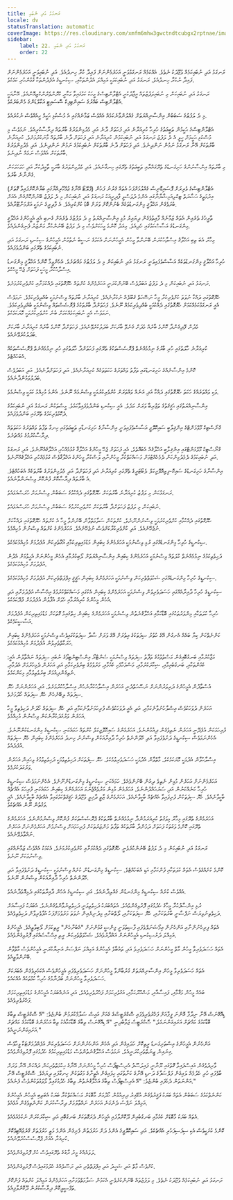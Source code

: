 ```yaml
---
title: ރަނގަޅު އަދި ނުބައި
locale: dv
statusTranslation: automatic
coverImage: https://res.cloudinary.com/xmfm6mhw3gwctndtcubgx2rptnae/image/upload/v1740337243/small_cover_educacion_fundamental_a051170f1c.webp
sidebar:
    label: 22. ރަނގަޅު އަދި ނުބައި
    order: 22
---
```

ރަނގަޅު އަދި ނުބައިކަމެއް ވުޖޫދަކު ނެތެވެ. އެއްކަމެއް ރަނގަޅުވަނީ އަހަރެމެންނަށް ފައިދާ ކުރާ ހިނދުއެވެ. އަދި ނުބައިވަނީ އަހަރެމެންނަށް ފައިދާ ނުކުރާ ހިނދުއެވެ. ރަނގަޅު އަދި ނުބައިކަމަކީ އަމިއްލަ އެދުންތަކާއި، ސިކުނޑީގެ އުފެދުންތަކާ ގުޅުންހުރި ކަމެކެވެ.

ރަނގަޅު އަދި ނުބައިކަން މި ނުބައިލަފުޒުތައް އީޖާދުކުރީ އެޓްލާންޓިސްގެ މީހަކު ކަމުގައިވާ މަކާރީ ކްރޮންވެރްންކްޒިއޮންއެވެ. އޭނާއަކީ އެޓްލާންޓިސް ބައްރުގެ ސައިންޓިފިކް ސޮސައިޓީ އަކާލްޑަންގެ މެންބަރެކެވެ.

މި ދެ ލަފުޒުގެ ސަބަބުން އިންސާނިއްޔަތަށް ގެއްލުންވާނެކަމެއް އެއްވެސް ޒަމާނެއްގައި އެ މުސްކުޅި ޙަކީމް ހީއެއްވެސް ނުކުރެއެވެ.

އެޓްލާންޓިސްގެ ޙަކީމުން ތަބީޢަތުގެ ހުރިހާ ކުރިއަރާނެ އަދި ފަހަތަށް ދާނެ އަދި މެދުމިންވަރުގެ ބާރުތައް ދިރާސާކުރިއެވެ. ނަމަވެސް މި މުސްކުޅި ޙަކީމަށް ހީވީ އެ ދެ ލަފުޒު ރަނގަޅު އަދި ނުބައިކަމުން ކުރިއަރާނެ އަދި ފަހަތަށް ދާނެ ބާރުތައް މާނަކުރުމަށެވެ. ކުރިއަރާނެ ބާރުތަކަށް އޭނާ ރަނގަޅު ނަމުން ނަންދިނެވެ. އަދި ފަހަތަށް ދާނެ ބާރުތަކަށް ނުބައިކަމުގެ ނަމުން ނަންދިނެވެ. އަދި މެދުމިންވަރުގެ ބާރުތަކަށް އެއްވެސް ނަމެއް ނުދިނެވެ.

މި ބާރުތައް އިންސާނުންގެ ހަށިގަނޑުގެ ތެރޭގައްޔާއި ތަބީޢަތުގެ ތެރޭގައި ހިނގާނެއެވެ. އަދި މެދުމިންވަރުގެ ބާރަކީ ތާއީދުކުރާ އަދި ހަމަހަމަކަން ގެންނާނެ ބާރެވެ.

އެޓްލާންޓިސްގެ ވެރިރަށް ޕޮސައިޑޮނިސް ގެއްލުމަށްފަހު އެތައް ޤަރުނު ފަހުން (ޕްލޭޓޯ އޭނާގެ ޖުމްހޫރިއްޔާގައި ބަޔާންކޮށްފައިވާ ގޮތަށް) އިރުމަތީގެ ޙަޟާރަތް ޓިކްލިއަމިޝާޔާނާގައި އެންމެ ދުވަސްވީ ފާދިރީއަކު ރަނގަޅު އަދި ނުބައިކަން މި ދެ ލަފުޒު ބޭނުންކޮށްގެން އެއަށް ބުރަވެގެން އަޚްލާޤީ މިންގަނޑުތަކެއް ބެނުންކޮށް ވަރަށް ބޮޑު ކުށްކުރިއެވެ. އެ ފާދިރީގެ ނަމަކީ އަރްމަނާޓޫރާއެވެ.

ތާރީޚުގެ ތެރެއިން އެތައް ޒަމާނެއް ފާއިތުވެގެން ދިޔައިރު މުޅި އިންސާނިއްޔަތު މި ދެ ލަފުޒުގެ ތެރެއަށް ގެނބި އެއީ އެމީހުންގެ އަޚްލާޤީ މިންގަނޑުގެ އަސާސްކަމުގައި ހެދިއެވެ. މިއަދު ކޮންމެ މީހަކަށްވެސް މި ދެ ލަފުޒު ބޭނުންކުރާ މަންޒަރު ފެނިގެންދެއެވެ.

މިހާރު އެބަ ތިބި އަޚްލާޤު އިސްލާޙުކުރަން ބޭނުންވާ މީހުން އެމީހުންނަށް އެކަމުގެ ނަސީބު ނެތުމުން އެމީހުންގެ ސިކުނޑި ރަނގަޅު އަދި ނުބައިކަމުގެ ތެރޭގައި ބަންދުވެފައެވެ.

ހުރިހާ އަޚްލާޤީ މިންގަނޑުތަކެއް އަސާސްވެފައިވަނީ ރަނގަޅު އަދި ނުބައިކަން މި ދެ ލަފުޒުގެ މައްޗަށެވެ. އެހެންވީމާ ކޮންމެ އަޚްލާޤީ މިންގަނޑު އިސްލާޙުކުރާ މީހަކީ ފަހަތަށް ޖެހޭ މީހެކެވެ.

ރަނގަޅު އަދި ނުބައިކަން މި ދެ ލަފުޒު އަބަދުވެސް ބޭނުންކުރަނީ އަހަރެމެންގެ ކުށްތައް ހެޔޮގޮތުގައި ދެއްކުމަށާއި ކުށްވެރިކުރުމަށެވެ.

ހެޔޮގޮތުގައި ދައްކާ ނުވަތަ ކުށްވެރިކުރާ މީހާ ނަސޭހަތް ޤަބޫލެއް ނުކުރާނެއެވެ. ކުރިއަރާނެ ބާރުތައް ވިސްނުމަކީ ބުއްދިވެރިކަމެވެ. ނަމަވެސް އެއީ ރަނގަޅުކަމެއްކަމަށް ހެޔޮގޮތުގައި ދެއްކުމަކީ ބުއްދިވެރިކަމެއް ނޫނެވެ. ފަހަތަށްދާ ބާރުތަކުގެ ޕްރޮސެސްތައް ވިސްނުމަކީ ބުއްދިވެރިކަމެވެ. ނަމަވެސް އެއީ ނުބައިކަމެއްކަމަށް ބުނެ ކުށްވެރިކުރުމަކީ މޮޔަކަމެކެވެ.

މެދުން ފޭދިގެންދާ ކޮންމެ ބާރެއް މެދަށް ގެނެވޭ ބާރަކަށް ބަދަލުކުރެވޭނެއެވެ. ފަހަތަށްދާ ކޮންމެ ބާރެއް ކުރިއަރާނެ ބާރަކަށް ބަދަލުކުރެވޭނެއެވެ.

ކުރިއަރާނެ ހާލަތުގައި ހުރި ބާރުގެ ނިމުމެއްނެތް ޕްރޮސެސްތަކުގެ ތެރޭގައި ފަހަތަށްދާ ހާލަތުގައި ހުރި ނިމުމެއްނެތް ޕްރޮސެސްތަކެއް އެބަހުއްޓެވެ.

ކޮންމެ އިންސާނެއްގެ ހަށިގަނޑުގައި ތަފާތު ވައްތަރުގެ ހަކަތަތަކެއް ކުރިއަރާނެއެވެ. އަދި ފަހަތަށްދާނެއެވެ. އަދި އަބަދުވެސް ބަދަލުވަމުންދާނެއެވެ.

ވަކި ވައްތަރެއްގެ ހަކަތަ ހެޔޮގޮތުގައި ދައްކާ އަދި އަނެއް ވައްތަރަށް ކުށްވެރިކުރުމަކީ ވިސްނުމެއް ނޫނެވެ. އެންމެ މުހިއްމު ކަމަކީ ވިސްނުމެވެ.

އިންސާނިއްޔަތުގައި ޙަޤީޤަތުގެ ތަޖުރިބާ ވަރަށް މަދެވެ. އެއީ ސިކުނޑި ބަންދުވެފައިވާކަމެވެ. މީސްތަކުން ރަނގަޅު އަދި ނުބައިކަމުގެ ދެކޮޅުވެރިކަމުގެ ތެރޭގައި ބަންދުވެފައެވެ.

ގްނޯސްޓިކް މޫވްމަންޓްގެ އިންޤިލާބީ ސައިކޮލޮޖީ އަސާސްވެފައިވަނީ އިންސާނާގެ ހަށިގަނޑާއި ތަބީޢަތުގައި ހިނގާ ތަފާތު ވައްތަރުގެ ހަކަތަތައް ދިރާސާކުރުމުގެ މައްޗަށެވެ.

ގްނޯސްޓިކް މޫވްމަންޓްގައި އިންޤިލާބީ އަޚްލާޤެއް އެބައޮތެވެ. އެއީ ފަހަތަށް ޖެހޭ މީހުންގެ އަޚްލާޤާ ގުޅުމެއްހުރި އަޚްލާޤެއްނޫނެވެ. އަދި ރަނގަޅު އަދި ނުބައިކަމުގެ ދެމެދުމިންކަން ދެމެހެއްޓުމަށް މަސައްކަތްކުރާ މީހުންނާއި ލަސްކުރާ މީހުންގެ އަޚްލާޤާވެސް ގުޅުމެއްހުރި އަޚްލާޤެއްނޫނެވެ.

އިންސާނާގެ ހަށިގަނޑުގެ ސައިކޮ-ފިޒިއޮލޮޖިކަލް ލެބޯޓަރީގެ ތެރޭގައި ކުރިއަރާނެ އަދި ފަހަތަށްދާ އަދި މެދުމިންވަރުގެ ބާރުތަކެއް އެބަހުއްޓެވެ. އެ ބާރުތައް ދިރާސާކޮށް ފުންކޮށް ވިސްނަންވާނެއެވެ.

ރަނގަޅުކަން މި ލަފުޒު ކުރިއަރާނެ ބާރުތަކަށް ހެޔޮގޮތުގައި ދެއްކުމުގެ ސަބަބުން ވިސްނުމަށް ހުރަސްއަޅައެވެ.

ނުބައިކަން މި ލަފުޒު ފަހަތަށްދާ ބާރުތަކަށް ކުށްވެރިކުރުމުގެ ސަބަބުން ވިސްނުމަށް ހުރަސްއަޅައެވެ.

ހެޔޮގޮތުގައި ދެއްކުމާއި ކުށްވެރިކުރުމަކީ ވިސްނުންނޫނެވެ. ކުށްތަކުން ސަލާމަތްވާން ބޭނުންވާ މީހާ އެ ކުށްތައް ހެޔޮގޮތުގައި ދައްކާކަށް ނުޖެހޭނެއެވެ. އަދި ކުށްވެރިކުރާކަށްވެސް ނުޖެހޭނެއެވެ. އަހަރެމެންގެ ކުށްތައް ވިސްނުން މުހިއްމެވެ.

ސިކުނޑީގެ ހުރިހާ މިންގަނޑެއްގައި ރުޅި ވިސްނުމަކީ އަހަރެމެންގެ ކިބައިން މަޑުމައިތިރިކަމާއި އޯގާތެރިކަން އުފެދުމަށް މުހިއްމުކަމެކެވެ.

ދަހިވެތިކަމުގެ ނިމުމެއްނެތް ކުލަތައް ވިސްނުމަކީ އަހަރެމެންގެ ކިބައިން އިންސާނިއްޔަތަށް ލޯބިކުރުމާއި އެހެން މީހުންނަށް އެހީވުމަށް އެދުން އުފެދުމަށް މުހިއްމުކަމެކެވެ.

ސިކުނޑީގެ ހުރިހާ މިންގަނޑެއްގައި ޝަހުވަތްތެރިކަން ވިސްނުމަކީ އަހަރެމެންގެ ކިބައިން ޙަޤީޤީ އިފްފަތްތެރިކަން އުފެދުމަށް މުހިއްމުކަމެކެވެ.

ސިކުނޑީގެ ހުރިހާ ދާއިރާއެއްގައި ހަސަދަވެރިވުން ވިސްނުމަކީ އަހަރެމެންގެ ކިބައިން އެކުގައި މަސައްކަތްކުރުމުގެ އިޙްސާސް އުފެދުމަށާއި އަދި އެހެން މީހުންގެ ކުރިއެރުމާއި ހެވަށް އުފާވުން އުފެދުމަށް ފުދޭކަމެކެވެ.

ހުރިހާ ކުލަތަކާއި މިންވަރުތަކުގައި ބޮޑާކަމާއި އަހްލާޤުނެތުން ވިސްނުމަކީ އަހަރެމެންގެ ކިބައިން ހިތްގައިމު ގޮތަކަށް މަޑުމައިތިރިކަން އުފެދުމަށް އަސާސީކަމެކެވެ.

ކަންނެތްކަން ކިޔާ ބައެއް އެނގުން އޭގެ ހުތުރު ސިފަތަކުގެ އިތުރަށް އޭގެ ވަރަށް ސާދާ ސިފަތަކުގައިވެސް ވިސްނުމަކީ އަހަރެމެންގެ ކިބައިން ހަރަކާތްތެރިވުން އުފެދުމަށް މުހިއްމުކަމެކެވެ.

މަޖާކުރުމާއި ބަނގުބޮއިގެން މަސްތުވުމުގެ ތަފާތު ސިފަތައް ވިސްނުމަކީ ސެންޓްރޯ އިންސްޓިންޓިވޯގެ ނުބައި ސިފަތައް ނައްތާލުން އެއީ: ކެއުންތަކާއި، ބަނގުބުއިމާއި، ޝިކާރަކުރުމާއި، މަސްމަހާމެހި ކެއުމާއި، މަރުވުމުގެ ބިރުވެރިކަމާއި އަދި އަހަރެން ދެމިހުރުމަށް އެދުމާއި، ނެތިގެންދިއުމަށް ބިރުވެތިވުމާއި މިކަންކަމެވެ.

އުސްތާޛުން އެމީހުންގެ ދަރިވަރުންނަށް ނަސޭހަތްދެނީ އަހަރެން އިސްލާހުކުރާނެހެން އިސްލާހުކުރުމަށެވެ. އަދި އަހަރެންނަށް ހެޔޮ ސިފަތައް ލިބޭނެހެން ހެޔޮ ސިފަތައް ހޯދުމަށެވެ.

އަހަރެން ދުވަހަކުވެސް އިސްލާހުނުވާނެކަމާއި، އަދި އެއީ ދުވަހަކުވެސް ފުރިހަމަނުވާނެކަމާއި އަދި ހެޔޮ ސިފަތައް ހޯދަން ދަހިވެތިވާ މީހާ އަހަރެން ވަރުގަދަކުރާނެކަން ވިސްނުން މުހިއްމެވެ.

ފުރިހަމަކަން އުފެދޭނީ އަހަރެން ނެތިވެގެން ދިއުމުންނެވެ. އަހަރެމެންގެ ސައިކޮލޮޖިކަލް ކުށްތައް ހަމައެކަނި ސިކުނޑީގެ މިންގަނޑަކުންނޫނެވެ. އެހެންނަމަވެސް ސިކުނޑީގެ ދަށުވެފައިވާ އަދި ހޭލުންނެތް ހުރިހާ ދާއިރާއަކުން ވިސްނުނު ހިނދު އަހަރެމެންގެ ކިބައިން ހެޔޮ ސިފަތައް އުފެދެއެވެ.

އިސްލާހުވާން އެދުމަކީ މޮޔަކަމެކެވެ. މާތްވާން އެދުމަކީ ހަސަދަވެރިވުމެކެވެ. ހެޔޮ ސިފަތަކަށް ދަހިވެތިވުމަކީ ދަހިވެތިވުމުގެ ވިހައިން އަހަރެން ވަރުގަދަކުރުމެވެ.

އަހަރެމެންނަށް އަހަރެން މުޅިން ނެތިވެ ދިއުން ބޭނުންވެއެވެ. ހަމައެކަނި ސިކުނޑީގެ މިންގަނޑުންނޫނެވެ. އެހެންނަމަވެސް ސިކުނޑީގެ ހުރިހާ ކަނެއްކަނުން އަދި ސަރަޙައްދުންނެވެ. އަހަރެމެން މުޅިން މަރުވެއްޖެނަމަ އަހަރެމެންގެ ކިބައިން ހަމައެކަނި ފުރިހަމަ އެއްޗެއް ބާކީވާނެއެވެ. ހެޔޮ ސިފަތަކުން ފުރިފައިވާ އެއްޗެއް ބާކީވާނެއެވެ. އަހަރެމެންގެ ޒާތީ ދާޚިލީ ވުޖޫދުގެ ހަޤީޤަތްކަމުގައިވާ އެއްޗެއް ބާކީވާނެއެވެ. އެއީ ވަގުތުން ނޫން އެއްޗެކެވެ.

އަހަރެމެންގެ ތެރޭގައި މިހާރު މިވަގުތު ކުރިއަރަމުންދާ ނިމުމެއްނެތް ބާރުތަކުގެ ޕްރޮސެސްތަކަށް ފުންކޮށް ވިސްނުމުންނެވެ. އަހަރެމެންގެ ތެރޭގައި ކޮންމެ ވަގުތަކު ފަހަތަށް ދަމުންދާ ބާރުތަކުގެ ތަފާތު މަންޒަރުތަކަށް ފުރިހަމައަށް ވިސްނުމުން އަހަރެމެންނަށް އަހަރެން ނައްތާލެވޭނެއެވެ.

ރަނގަޅު އަދި ނުބައިކަން މި ދެ ލަފުޒު ބޭނުންކުރެވެނީ ހެޔޮގޮތުގައި ދެއްކުމަށާއި ކުށްވެރިކުރުމަށެވެ. އެކަމަކު އެއްވެސް ޒަމާނެއްގައި ވިސްނުމަކަށް ނޫނެވެ.

ކޮންމެ ކުށެއްގެވެސް އެތައް ކުލަތަކާއި ފުންކަމާއި އަޑި އެބަހުއްޓެވެ. ސިކުނޑީގެ މިންގަނޑުން ކުށެއް ވިސްނުމަކީ ސިކުނޑީގެ ދަށުވެފައިވާ އަދި ހޭލުންނެތް ހުރިހާ ދާއިރާއަކުން ވިސްނުން ނޫނެވެ.

އެއްވެސް ކުށެއް ސިކުނޑީގެ މިންގަނޑުން ގެއްލިދާނެއެވެ. އަދި ސިކުނޑީގެ އެހެން ދާއިރާތަކުގައި ދެމިއޮވެދާނެއެވެ.

ރުޅި އިންސާފުކުރާ މީހާގެ ހެދުމުގައި ފޮރުވިގެންވެއެވެ. އެތައްބަޔަކު ދަހިވެތިވަނީ ދަހިވެތިނުވާންވެގެންނެވެ. އެބަޔަކު ފައިސާއަށް ދަހިވެތިނުވިޔަސް ނަފްސާނީ ބާރުތަކަށާއި، ހެޔޮ ސިފަތަކަށާއި، ލޯތްބަށާއި މިދުނިޔެއިން ނުވަތަ މަރުވުމަށްފަހު އުފާވެރިވާން ދަހިވެތިވެއެވެ.

އެތައް ފިރިހެނުންނާއި އަންހެނުން އިމޯޝަނަލްވެފައި ފާސިތުވަނީ ޖިންސީ ގުޅުންނަށް "އެބުނާހެން" ރީތިކަމަށް ލޯބިވާތީއެވެ. އެމީހުންގެ އަމިއްލަ ދަށުސިކުނޑި އެމީހުންނަށް ޣައްދާރުވެއެވެ. ޝަހުވަތްތެރިކަން ރީތި އިޙްސާސެއްގައި ފޮރުވިގެންވެއެވެ.

އެތައް ހަސަދަވެރިވާ މީހުން މާތް މީހުންނަށް ހަސަދަވެރިވެ އަދި ތައުބާވެ އެމީހުންގެ އަމިއްލަ ނަފްސަށް އަނިޔާކުރަނީ އެމީހުންވެސް މާތްވާން ބޭނުންވާތީއެވެ.

އެތައް ހަސަދަވެރިވާ މީހުން އިންސާނިއްޔަތަށް ގުރުބާންވާ މީހުންނަށް ހަސަދަވެރިވެފައި އެމީހުންވެސް އެކަހެރިވެގެން އެބަޔަކަށް ހަސަދަވެރިވާ މީހުންނަށް ބަދުނާމުގެ ހުރިހާ ކުޅުތަކެއް އުއްކައެވެ.

ބައެއް މީހުން މަޤާމާއި، ފައިސާއާއި، މަޝްހޫރުކަމާއި، އަގުވެރިކަމަށް ފަޚްރުވެރިވެއެވެ. އަދި އަނެއްބަޔަކު އެމީހުންގެ މަޑުމައިތިރިކަމަށް ފަޚްރުވެރިވެއެވެ.

ޑިއޮގޭނަސް އޭނާ ނިދާފާ އޮންނަ ފީފާއަށް ފަޚްރުވެރިވެފައި ސޮކްރެޓީސްގެ ގެއަށް އައިސް ސަލާމްކުރަމުން ބުންޏެވެ: "އޭ ސޮކްރެޓީސް ތިބާގެ ބޮޑާކަމުގެ މައްޗަށް އަރައިގަންނަމެވެ." ސޮކްރެޓީސް ޖަވާބުދިނީ "އޭ ޑިއޮގޭނަސް ތިބާގެ ބޮޑާކަމާއެކު ތިބާ އަހުރެންގެ ބޮޑާކަމުގެ މައްޗަށް އަރައިގަންނަނީއެވެ."

އަންހެނުން އެމީހުންގެ އިސްތަށިގަނޑު ރީތިކޮށް ހަދައިގެން އަދި އެހެން އަންހެނުންނަށް ހަސަދަވެރިކަން އުފެއްދުމަށްޓަކާ ވީހާވެސް ގިނައިން ޒީނަތްތެރިކުރަނީއެވެ. ނަމަވެސް އަހްލާޤުނެތުންވެސް މަޑުމައިތިރިކަމުގެ ހެދުމުގައި ފޮރުވިގެންވެއެވެ.

ވާރިދުވެގެން އައިސްފައިވާ ގޮތުގައި ޔޫނާނީ ފައިލަސޫފު އެރިސްޓިޕޯސް ހުރިހާ މީހުންނަށް އޭނާގެ ޙިކުމަތްތެރިކަން ދައްކަން އޭނާ ވަރަށް ބާވެފައި ހުރި ހެދުމެއް ލައިގެން ފަލްސަފާގެ ދަނޑި އޭނާގެ ކަނާތުގައި ހިފައިގެން އެތީނާގެ މަގުތަކުން ހިނގާފައި ދިޔައެވެ. ސޮކްރެޓީސް އޭނާ އަންނަތަން ދެކެފައި ބުންޏެވެ: "އޭ އެރިސްޓިޕޯސް ތިބާގެ އަހްލާޤުނެތުން ތިބާގެ ހެދުމުގައިވާ ލޯވަޅުތަކުންވެސް ފެނެއެވެ."

ކަންނެތްކަމުގެ ސަބަބުން އެތައް ބަޔަކު ފަޤީރުވެގެން އުޅޭއިރު ދިރިއުޅުން ހޯދުމަށް މާބޮޑަށް މަސައްކަތްކުރާ ބަޔަކު އެބަތިބި އެމީހުން އެމީހުންގެ އަމިއްލަ ނަފްސު ދެނެގަނެ އަހަރެން ނައްތާލުމަށް ދިރާސާކުރަން ކަންނެތިވެގެން އުޅެއެވެ.

އެތައް ބަޔަކު މާބޮޑަށް ކެއުމާއި ބަނގުބުއިން ދޫކޮށްލާފައި އެމީހުން ދެރަގޮތަކަށް ބަނގުބޮއި އަދި ޝިކާރަކުރަން ނުކުމެއުޅެއެވެ.

ކޮންމެ ކުށަކީވެސް އެކި ސިފަސިފަހުރި އެއްޗެކެވެ. އަދި ސައިކޮލޮޖީގެ އެންމެ ދަށް ހަރުފަތުން ފެށިގެން އެންމެ މަތީ ހަރުފަތަށް ގްރެޖުއޭޓިވްކޮށް ކުރިއަރާ އެއަށް ޕްރޮސެސްކުރެވޭނެއެވެ.

ލަވަޔެއްގެ މީރު ރާގުގެ ތެރޭގައިވެސް ކުށް ފޮރުވިގެންވެއެވެ.

ކުށްވެސް މާތް އަދި ޝަހީދު އަދި އިފްފަތްތެރި އަދި ރަސޫލެއްގެ ހެދުމުގައިވެސް ފޮރުވިގެންވެއެވެ.

ރަނގަޅު އަދި ނުބައިކަމެއް ވުޖޫދަކު ނެތެވެ. މި ލަފުޒުތައް ބޭނުންކުރެވެނީ އެކަމުން ސަލާމަތްވުމަށާއި އަހަރެމެންގެ އަމިއްލަ ކުށްތައް ފުންކޮށް ތަފްސީލީކޮށް ދިރާސާކުރުން ދޫކޮށްލާފިއެވެ.
